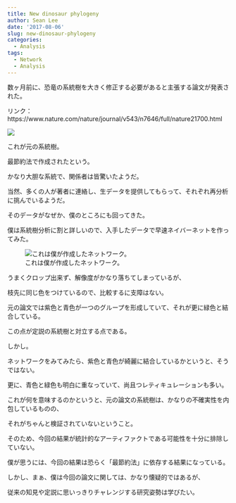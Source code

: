 ```yaml
---
title: New dinosaur phylogeny
author: Sean Lee
date: '2017-08-06'
slug: new-dinosaur-phylogeny
categories:
  - Analysis
tags:
  - Network
  - Analysis
---
```


数ヶ月前に、恐竜の系統樹を大きく修正する必要があると主張する論文が発表された。

リンク：https://www.nature.com/nature/journal/v543/n7646/full/nature21700.html

![](https://images.nature.com/full/nature-assets/nature/journal/v543/n7646/images/nature21700-f1.jpg)

これが元の系統樹。

最節約法で作成されたという。

かなり大胆な系統で、関係者は皆驚いたようだ。

当然、多くの人が著者に連絡し、生データを提供してもらって、それぞれ再分析に挑んでいるようだ。

そのデータがなぜか、僕のところにも回ってきた。

僕は系統樹分析に割と詳しいので、入手したデータで早速ネイバーネットを作ってみた。

![これは僕が作成したネットワーク。](/img/Dinosaur_nnet.png)

うまくクロップ出来ず、解像度がかなり落ちてしまっているが、

枝先に同じ色をつけているので、比較するに支障はない。

元の論文では紫色と青色が一つのグループを形成していて、それが更に緑色と結合している。

この点が定説の系統樹と対立する点である。

しかし。

ネットワークをみてみたら、紫色と青色が綺麗に結合しているかというと、そうではない。

更に、青色と緑色も明白に重なっていて、尚且つレティキュレーションも多い。

これが何を意味するのかというと、元の論文の系統樹は、かなりの不確実性を内包しているものの、

それがちゃんと検証されていないということ。

そのため、今回の結果が統計的なアーティファクトである可能性を十分に排除していない。

僕が思うには、今回の結果は恐らく「最節約法」に依存する結果になっている。

しかし、まぁ、僕は今回の論文に関しては、かなり懐疑的ではあるが、

従来の知見や定説に思いっきりチャレンジする研究姿勢は学びたい。
